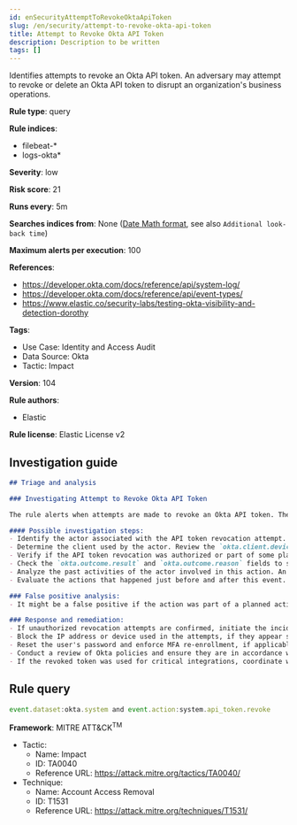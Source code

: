 ```yaml
---
id: enSecurityAttemptToRevokeOktaApiToken
slug: /en/security/attempt-to-revoke-okta-api-token
title: Attempt to Revoke Okta API Token
description: Description to be written
tags: []
---
```


<div id="attempt-to-revoke-okta-api-token"></div>

Identifies attempts to revoke an Okta API token. An adversary may attempt to revoke or delete an Okta API token to disrupt an organization's business operations.

**Rule type**: query

**Rule indices**: 

* filebeat-*
* logs-okta*

**Severity**: low

**Risk score**: 21

**Runs every**: 5m

**Searches indices from**: None ([Date Math format](((ref))/common-options.html#date-math), see also <DocLink id="enSecurityRulesUiCreate" section="set-the-rules-schedule">`Additional look-back time`</DocLink>)

**Maximum alerts per execution**: 100

**References**: 

* https://developer.okta.com/docs/reference/api/system-log/
* https://developer.okta.com/docs/reference/api/event-types/
* https://www.elastic.co/security-labs/testing-okta-visibility-and-detection-dorothy

**Tags**: 

* Use Case: Identity and Access Audit
* Data Source: Okta
* Tactic: Impact

**Version**: 104

**Rule authors**: 

* Elastic

**Rule license**: Elastic License v2

## Investigation guide

```markdown
## Triage and analysis

### Investigating Attempt to Revoke Okta API Token

The rule alerts when attempts are made to revoke an Okta API token. The API tokens are critical for integration services, and revoking them may lead to disruption in services. Therefore, it's important to validate these activities.

#### Possible investigation steps:
- Identify the actor associated with the API token revocation attempt. You can use the `okta.actor.alternate_id` field for this purpose.
- Determine the client used by the actor. Review the `okta.client.device`, `okta.client.ip`, `okta.client.user_agent.raw_user_agent`, `okta.client.ip_chain.ip`, and `okta.client.geographical_context` fields.
- Verify if the API token revocation was authorized or part of some planned activity.
- Check the `okta.outcome.result` and `okta.outcome.reason` fields to see if the attempt was successful or failed.
- Analyze the past activities of the actor involved in this action. An actor who usually performs such activities may indicate a legitimate reason.
- Evaluate the actions that happened just before and after this event. It can help understand the full context of the activity.

### False positive analysis:
- It might be a false positive if the action was part of a planned activity or was performed by an authorized person.

### Response and remediation:
- If unauthorized revocation attempts are confirmed, initiate the incident response process.
- Block the IP address or device used in the attempts, if they appear suspicious.
- Reset the user's password and enforce MFA re-enrollment, if applicable.
- Conduct a review of Okta policies and ensure they are in accordance with security best practices.
- If the revoked token was used for critical integrations, coordinate with the relevant team to minimize the impact.
```

## Rule query

```js
event.dataset:okta.system and event.action:system.api_token.revoke

```

**Framework**: MITRE ATT&CK<sup>TM</sup>

* Tactic:
    * Name: Impact
    * ID: TA0040
    * Reference URL: https://attack.mitre.org/tactics/TA0040/
* Technique:
    * Name: Account Access Removal
    * ID: T1531
    * Reference URL: https://attack.mitre.org/techniques/T1531/

